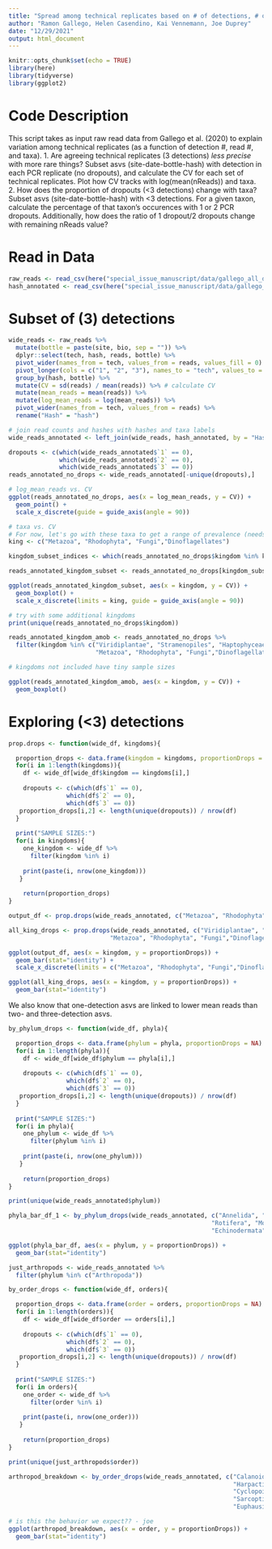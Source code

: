 ```yaml
---
title: "Spread among technical replicates based on # of detections, # of reads, or taxon"
author: "Ramon Gallego, Helen Casendino, Kai Vennemann, Joe Duprey"
date: "12/29/2021"
output: html_document
---
```


```r
knitr::opts_chunk$set(echo = TRUE)
library(here)
library(tidyverse)
library(ggplot2)
```

# Code Description

This script takes as input raw read data from Gallego et al. (2020) to explain variation among technical replicates (as a function of detection #, read #, and taxa). 
1. Are agreeing technical replicates (3 detections) *less precise* with more rare things?
Subset asvs (site-date-bottle-hash) with detection in each PCR replicate (no dropouts), and calculate the CV for each set of technical replicates. Plot how CV tracks with log(mean(nReads)) and taxa. 
2. How does the proportion of dropouts (<3 detections) change with taxa?
Subset asvs (site-date-bottle-hash) with <3 detections. For a given taxon, calculate the percentage of that taxon's occurences with 1 or 2 PCR dropouts. Additionally, how does the ratio of 1 dropout/2 dropouts change with remaining nReads value? 

# Read in Data 

```r
raw_reads <- read_csv(here("special_issue_manuscript/data/gallego_all_data.csv"))
hash_annotated <- read_csv(here("special_issue_manuscript/data/gallego_hash_annotated.csv"))
```

# Subset of (3) detections

```r

wide_reads <- raw_reads %>%
  mutate(bottle = paste(site, bio, sep = "")) %>%
  dplyr::select(tech, hash, reads, bottle) %>%
  pivot_wider(names_from = tech, values_from = reads, values_fill = 0) %>% # fill non-detections with zero, then data to longform
  pivot_longer(cols = c("1", "2", "3"), names_to = "tech", values_to = "reads") %>%
  group_by(hash, bottle) %>%
  mutate(CV = sd(reads) / mean(reads)) %>% # calculate CV
  mutate(mean_reads = mean(reads)) %>%
  mutate(log_mean_reads = log(mean_reads)) %>%
  pivot_wider(names_from = tech, values_from = reads) %>%
  rename("Hash" = "hash")

# join read counts and hashes with hashes and taxa labels
wide_reads_annotated <- left_join(wide_reads, hash_annotated, by = "Hash")

```

```r
dropouts <- c(which(wide_reads_annotated$`1` == 0),
              which(wide_reads_annotated$`2` == 0),
              which(wide_reads_annotated$`3` == 0))
reads_annotated_no_drops <- wide_reads_annotated[-unique(dropouts),]
```

```r
# log_mean_reads vs. CV
ggplot(reads_annotated_no_drops, aes(x = log_mean_reads, y = CV)) +
  geom_point() + 
  scale_x_discrete(guide = guide_axis(angle = 90))

# taxa vs. CV
# For now, let's go with these taxa to get a range of prevalence (needs work)
king <- c("Metazoa", "Rhodophyta", "Fungi","Dinoflagellates")

kingdom_subset_indices <- which(reads_annotated_no_drops$kingdom %in% king)

reads_annotated_kingdom_subset <- reads_annotated_no_drops[kingdom_subset_indices,]

ggplot(reads_annotated_kingdom_subset, aes(x = kingdom, y = CV)) +
  geom_boxplot() +
  scale_x_discrete(limits = king, guide = guide_axis(angle = 90))

# try with some additional kingdoms 
print(unique(reads_annotated_no_drops$kingdom))

reads_annotated_kingdom_amob <- reads_annotated_no_drops %>%
  filter(kingdom %in% c("Viridiplantae", "Stramenopiles", "Haptophyceae", 
                        "Metazoa", "Rhodophyta", "Fungi","Dinoflagellates"))

# kingdoms not included have tiny sample sizes

ggplot(reads_annotated_kingdom_amob, aes(x = kingdom, y = CV)) +
  geom_boxplot()

```

# Exploring (<3) detections

```r
prop.drops <- function(wide_df, kingdoms){

  proportion_drops <- data.frame(kingdom = kingdoms, proportionDrops = NA)
  for(i in 1:length(kingdoms)){
    df <- wide_df[wide_df$kingdom == kingdoms[i],]
  
    dropouts <- c(which(df$`1` == 0),
                which(df$`2` == 0),
                which(df$`3` == 0))
   proportion_drops[i,2] <- length(unique(dropouts)) / nrow(df)
  }
  
  print("SAMPLE SIZES:")
  for(i in kingdoms){
    one_kingdom <- wide_df %>%
      filter(kingdom %in% i)
    
    print(paste(i, nrow(one_kingdom)))
   }
  
    return(proportion_drops)
}

output_df <- prop.drops(wide_reads_annotated, c("Metazoa", "Rhodophyta", "Fungi","Dinoflagellates"))

all_king_drops <- prop.drops(wide_reads_annotated, c("Viridiplantae", "Stramenopiles", "Haptophyceae", 
                            "Metazoa", "Rhodophyta", "Fungi","Dinoflagellates") )

ggplot(output_df, aes(x = kingdom, y = proportionDrops)) +
  geom_bar(stat="identity") + 
  scale_x_discrete(limits = c("Metazoa", "Rhodophyta", "Fungi","Dinoflagellates"), guide = guide_axis(angle = 90)) 

ggplot(all_king_drops, aes(x = kingdom, y = proportionDrops)) +
  geom_bar(stat="identity") 


```

We also know that one-detection asvs are linked to lower mean reads than two- and three-detection asvs. 
```r

by_phylum_drops <- function(wide_df, phyla){

  proportion_drops <- data.frame(phylum = phyla, proportionDrops = NA)
  for(i in 1:length(phyla)){
    df <- wide_df[wide_df$phylum == phyla[i],]
  
    dropouts <- c(which(df$`1` == 0),
                which(df$`2` == 0),
                which(df$`3` == 0))
   proportion_drops[i,2] <- length(unique(dropouts)) / nrow(df)
  }
  
  print("SAMPLE SIZES:")
  for(i in phyla){
    one_phylum <- wide_df %>%
      filter(phylum %in% i)
    
    print(paste(i, nrow(one_phylum)))
   }
  
    return(proportion_drops)
}

print(unique(wide_reads_annotated$phylum))

phyla_bar_df_1 <- by_phylum_drops(wide_reads_annotated, c("Annelida", "Chordata", "Porifera", "Arthropoda",
                                                        "Rotifera", "Mollusca", "Bryozoa", "Cnidaria", 
                                                        "Echinodermata"))

ggplot(phyla_bar_df, aes(x = phylum, y = proportionDrops)) +
  geom_bar(stat="identity") 
```

```r

just_arthropods <- wide_reads_annotated %>%
  filter(phylum %in% c("Arthropoda"))

by_order_drops <- function(wide_df, orders){

  proportion_drops <- data.frame(order = orders, proportionDrops = NA)
  for(i in 1:length(orders)){
    df <- wide_df[wide_df$order == orders[i],]
  
    dropouts <- c(which(df$`1` == 0),
                which(df$`2` == 0),
                which(df$`3` == 0))
   proportion_drops[i,2] <- length(unique(dropouts)) / nrow(df)
  }
  
  print("SAMPLE SIZES:")
  for(i in orders){
    one_order <- wide_df %>%
      filter(order %in% i)
    
    print(paste(i, nrow(one_order)))
   }
  
    return(proportion_drops)
}

print(unique(just_arthropods$order))

arthropod_breakdown <- by_order_drops(wide_reads_annotated, c("Calanoida", "Sessilia", "Diptera", "Decapoda",      
                                                              "Harpacticoida", "Kentrogonida", "Amphipoda",    
                                                              "Cyclopoida", "Diplostraca", "Lepidoptera",
                                                              "Sarcoptiformes", "Isopoda", "Neelipleona",
                                                              "Euphausiacea", "Poecilostomatoida"))

# is this the behavior we expect?? - joe 
ggplot(arthropod_breakdown, aes(x = order, y = proportionDrops)) +
  geom_bar(stat="identity") 
```

